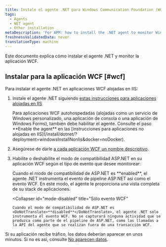 ```yaml
---
title: Instale el agente .NET para Windows Communication Foundation (WCF)
tags:
  - Agents
  - NET agent
  - Other installation
metaDescription: 'For APM: how to install the .NET agent to monitor Windows Communication Foundation (WCF) applications.'
freshnessValidatedDate: never
translationType: machine
---
```


Este documento explica cómo instalar el agente .NET y monitor la aplicación WCF.

## Instalar para la aplicación WCF [#wcf]

Para instalar el agente .NET en aplicaciones WCF alojadas en IIS:

1. Instale el agente .NET siguiendo [estas instrucciones para aplicaciones alojadas en IIS](/install/dotnet/?deployment=windowsInstall&docker=noDocker)

   <Callout variant="important">
     Para aplicaciones WCF autohospedadas (alojadas como un servicio de Windows personalizado, una aplicación de consola o una aplicación de Windows Forms), también debe habilitar el agente. Consulte el paso <DoNotTranslate>**Enable the agent**</DoNotTranslate> en las [instrucciones para aplicaciones no alojadas en IIS](/install/dotnet/?deployment=windowsInstallNonIis&docker=noDocker).
   </Callout>

2. Asegúrese de darle [a cada aplicación WCF un nombre descriptivo](/docs/agents/net-agent/installation-and-configuration/naming-your-net-application#naming-non-iis).

3. Habilite o deshabilite el modo de compatibilidad ASP.NET en su aplicación WCF según el tipo de evento que desee monitorear:

   <CollapserGroup>
     <Collapser
       id="mode-enabled"
       title="Evento de pipeline ASP.NET y evento WCF"
     >
       Cuando el modo de compatibilidad de ASP.NET es <DoNotTranslate>**enabled**</DoNotTranslate>, el agente .NET instrumenta el evento de pipeline ASP.NET así como el evento WCF. En este modo, el agente le proporciona una vista completa de su stack de aplicaciones.
     </Collapser>

     <Collapser
       id="mode-disabled"
       title="Sólo evento WCF"
     >
       Cuando el modo de compatibilidad de ASP.NET es <DoNotTranslate>**disabled**</DoNotTranslate>, el agente .NET solo instrumenta el evento WCF. No se capturará ninguna actividad que se produzca como parte de el pipeline de ASP.NET, como las llamadas a la API del agente que se realizan fuera de una transacción WCF.
     </Collapser>
   </CollapserGroup>

Si su aplicación recibe tráfico, los datos deberían aparecer en unos minutos. Si no es así, consulte [No aparecen datos](/docs/agents/net-agent/troubleshooting/no-data-appears-net).

<InstallFeedback/>